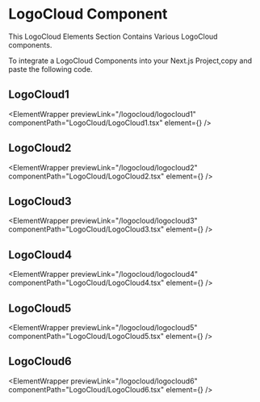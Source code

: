 

# LogoCloud Component

This LogoCloud Elements Section Contains Various LogoCloud components.

To integrate a LogoCloud Components into your Next.js Project,copy and paste the following code.

## LogoCloud1 

<ElementWrapper
  previewLink="/logocloud/logocloud1"
  componentPath="LogoCloud/LogoCloud1.tsx"
  element={<LogoCloud1 />}
/>

## LogoCloud2 

<ElementWrapper
  previewLink="/logocloud/logocloud2"
  componentPath="LogoCloud/LogoCloud2.tsx"
  element={<LogoCloud2 />}
/>

## LogoCloud3 

<ElementWrapper
  previewLink="/logocloud/logocloud3"
  componentPath="LogoCloud/LogoCloud3.tsx"
  element={<LogoCloud3 />}
/>

## LogoCloud4 

<ElementWrapper
  previewLink="/logocloud/logocloud4"
  componentPath="LogoCloud/LogoCloud4.tsx"
  element={<LogoCloud4 />}
/>

## LogoCloud5 

<ElementWrapper
  previewLink="/logocloud/logocloud5"
  componentPath="LogoCloud/LogoCloud5.tsx"
  element={<LogoCloud5 />}
/>

## LogoCloud6

<ElementWrapper
  previewLink="/logocloud/logocloud6"
  componentPath="LogoCloud/LogoCloud6.tsx"
  element={<LogoCloud6 />}
/>